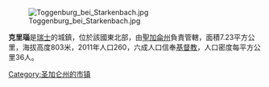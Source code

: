 [[Image:Toggenburg_bei_Starkenbach.jpg|right]]

'''克里瑙'''是[[瑞士|瑞士]]的城鎮，位於該國東北部，由[[聖加侖州|聖加侖州]]負責管轄，面積7.23平方公里，海拔高度803米，2011年人口260，六成人口信奉[[基督教|基督教]]，人口密度每平方公里36人。

{{Switzerland-geo-stub}}
[[Category:圣加仑州的市镇|Category:圣加仑州的市镇]]
